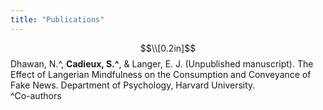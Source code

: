 ```yaml
---
title: "Publications"
---
```

<style type="text/css">

.main-container {
  max-width: 800px;
}

</style>

$$\\[0.2in]$$
Dhawan, N.^, **Cadieux, S.^**, & Langer, E. J. (Unpublished manuscript). The Effect of Langerian Mindfulness	on the Consumption and Conveyance of Fake News. Department of Psychology, Harvard 	University.  
^Co-authors
